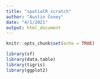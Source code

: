 ```yaml
---
title: "spatialR_scratch"
author: "Austin Covey"
date: "4/1/2021"
output: html_document
---
```


```r
knitr::opts_chunk$set(echo = TRUE)
```

```r
library(sf)
library(data.table)
library(tigris)
library(ggplot2)
```
